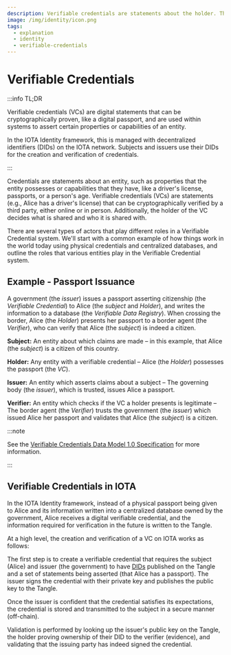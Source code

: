 ```yaml
---
description: Verifiable credentials are statements about the holder. They can be verified online or in person, and the holder decides who to share them with.
image: /img/identity/icon.png
tags:
  - explanation
  - identity
  - verifiable-credentials
---
```

# Verifiable Credentials

:::info TL;DR

Verifiable credentials (VCs) are digital statements that can be cryptographically proven, like a digital passport,
and are used within systems to assert certain properties or capabilities of an entity.

In the IOTA Identity framework, this is managed with decentralized identifiers (DIDs) on the IOTA network.
Subjects and issuers use their DIDs for the creation and verification of credentials.

:::

Credentials are statements about an entity,
such as properties that the entity possesses or capabilities that they have,
like a driver's license, passports, or a person's age.
Verifiable credentials (VCs) are statements (e.g., Alice has a driver's license)
that can be cryptographically verified by a third party, either online or in person.
Additionally, the holder of the VC decides what is shared and who it is shared with.

There are several types of actors that play different roles in a Verifiable Credential system.
We'll start with a common example of how things work in the world today using physical credentials and centralized databases,
and outline the roles that various entities play in the Verifiable Credential system.

## Example - Passport Issuance

A government (the _issuer_) issues a passport asserting citizenship (the _Verifiable Credential_) to Alice (the _subject_ and _Holder_),
and writes the information to a database (the _Verifiable Data Registry_).
When crossing the border, Alice (the _Holder_) presents her passport to a border agent (the _Verifier_),
who can verify that Alice (the _subject_) is indeed a citizen.



**Subject:** An entity about which claims are made – in this example, that Alice (the _subject_) is a citizen of this country.

**Holder:** Any entity with a verifiable credential – Alice (the _Holder_) possesses the passport (the _VC_).

**Issuer:** An entity which asserts claims about a subject – The governing body (the _issuer_), which is trusted, issues Alice a passport.

**Verifier:** An entity which checks if the VC a holder presents is legitimate – The border agent (the _Verifier_) trusts the government (the _issuer_) which issued Alice her passport and validates that Alice (the _subject_) is a citizen.

:::note

See the [Verifiable Credentials Data Model 1.0 Specification](https://w3c.github.io/vc-data-model/) for more information.

:::

## Verifiable Credentials in IOTA

In the IOTA Identity framework, instead of a physical passport being given to Alice and its information written
into a centralized database owned by the government, Alice receives a digital verifiable credential,
and the information required for verification in the future is written to the Tangle.

At a high level, the creation and verification of a VC on IOTA works as follows:


The first step is to create a verifiable credential that requires the subject (Alice) and issuer (the government) to
have [DIDs](./decentralized-identifiers.mdx) published on the Tangle and a set of statements being asserted (that Alice has a passport).
The issuer signs the credential with their private key and publishes the public key to the Tangle.

Once the issuer is confident that the credential satisfies its expectations,
the credential is stored and transmitted to the subject in a secure manner (off-chain).

Validation is performed by looking up the issuer's public key on the Tangle,
the holder proving ownership of their DID to the verifier (evidence),
and validating that the issuing party has indeed signed the credential.

